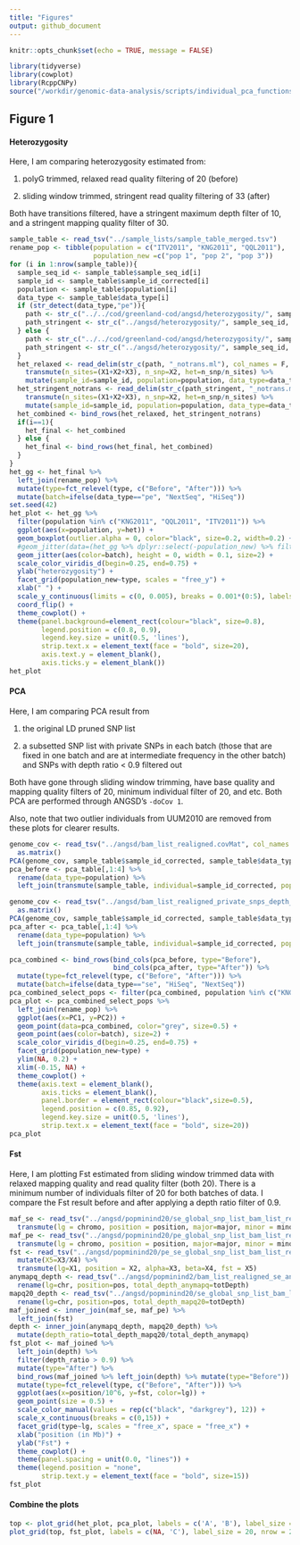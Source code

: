 ```yaml
---
title: "Figures"
output: github_document
---
```


```r
knitr::opts_chunk$set(echo = TRUE, message = FALSE)
```

```r
library(tidyverse)
library(cowplot)
library(RcppCNPy)
source("/workdir/genomic-data-analysis/scripts/individual_pca_functions.R")
```

## Figure 1

#### Heterozygosity

Here, I am comparing heterozygosity estimated from:

1. polyG trimmed, relaxed read quality filtering of 20 (before)

2. sliding window trimmed, stringent read quality filtering of 33 (after)

Both have transitions filtered, have a stringent maximum depth filter of 10, and a stringent mapping quality filter of 30.

```r
sample_table <- read_tsv("../sample_lists/sample_table_merged.tsv")
rename_pop <- tibble(population = c("ITV2011", "KNG2011", "QQL2011"),
                     population_new =c("pop 1", "pop 2", "pop 3"))
for (i in 1:nrow(sample_table)){
  sample_seq_id <- sample_table$sample_seq_id[i]
  sample_id <- sample_table$sample_id_corrected[i]
  population <- sample_table$population[i]
  data_type <- sample_table$data_type[i]
  if (str_detect(data_type,"pe")){
    path <- str_c("../../cod/greenland-cod/angsd/heterozygosity/", sample_seq_id,  "_bt2_gadMor3_minq20_sorted_dedup_overlapclipped_realigned_mindp2_maxdp10_minq20_minmapq30")
    path_stringent <- str_c("../angsd/heterozygosity/", sample_seq_id,  "_bt2_gadMor3_sorted_dedup_overlapclipped_realigned_mindp2_maxdp10_minq33_minmapq30")
  } else {
    path <- str_c("../../cod/greenland-cod/angsd/heterozygosity/", sample_seq_id,  "_bt2_gadMor3_minq20_sorted_dedup_realigned_mindp2_maxdp10_minq20_minmapq30")
    path_stringent <- str_c("../angsd/heterozygosity/", sample_seq_id,  "_bt2_gadMor3_sorted_dedup_realigned_mindp2_maxdp10_minq33_minmapq30")
  }
  het_relaxed <- read_delim(str_c(path, "_notrans.ml"), col_names = F, delim = " ") %>% 
    transmute(n_sites=(X1+X2+X3), n_snp=X2, het=n_snp/n_sites) %>%
    mutate(sample_id=sample_id, population=population, data_type=data_type, type="Before")
  het_stringent_notrans <- read_delim(str_c(path_stringent, "_notrans.ml"), col_names = F, delim = " ") %>% 
    transmute(n_sites=(X1+X2+X3), n_snp=X2, het=n_snp/n_sites) %>%
    mutate(sample_id=sample_id, population=population, data_type=data_type, type="After")
  het_combined <- bind_rows(het_relaxed, het_stringent_notrans)
  if(i==1){
    het_final <- het_combined
  } else {
    het_final <- bind_rows(het_final, het_combined)
  }
}
het_gg <- het_final %>%
  left_join(rename_pop) %>%
  mutate(type=fct_relevel(type, c("Before", "After"))) %>%
  mutate(batch=ifelse(data_type=="pe", "NextSeq", "HiSeq")) 
set.seed(42)
het_plot <- het_gg %>%
  filter(population %in% c("KNG2011", "QQL2011", "ITV2011")) %>%
  ggplot(aes(x=population, y=het)) +
  geom_boxplot(outlier.alpha = 0, color="black", size=0.2, width=0.2) +
  #geom_jitter(data=(het_gg %>% dplyr::select(-population_new) %>% filter(! population %in% c("KNG2011", "QQL2011", "ITV2011"))) , color="grey", height = 0, width = 0.3, size=1) +
  geom_jitter(aes(color=batch), height = 0, width = 0.1, size=2) +
  scale_color_viridis_d(begin=0.25, end=0.75) +
  ylab("heterozygosity") +
  facet_grid(population_new~type, scales = "free_y") +
  xlab(" ") +
  scale_y_continuous(limits = c(0, 0.005), breaks = 0.001*(0:5), labels = c("0", "0.001", "0.002", "0.003", "0.004", "0.005")) +
  coord_flip() +
  theme_cowplot() +
  theme(panel.background=element_rect(colour="black", size=0.8),
        legend.position = c(0.8, 0.9),
        legend.key.size = unit(0.5, 'lines'),
        strip.text.x = element_text(face = "bold", size=20),
        axis.text.y = element_blank(),
        axis.ticks.y = element_blank())
het_plot
```

#### PCA

Here, I am comparing PCA result from 

1. the original LD pruned SNP list

2. a subsetted SNP list with private SNPs in each batch (those that are fixed in one batch and are at intermediate frequency in the other batch) and SNPs with depth ratio < 0.9 filtered out

Both have gone through sliding window trimming, have base quality and mapping quality filters of 20, minimum individual filter of 20, and etc. Both PCA are performed through ANGSD's `-doCov 1`.

Also, note that two outlier individuals from UUM2010 are removed from these plots for clearer results. 

```r
genome_cov <- read_tsv("../angsd/bam_list_realigned.covMat", col_names = F) %>%
  as.matrix()
PCA(genome_cov, sample_table$sample_id_corrected, sample_table$data_type, 1, 2, show.ellipse = F, show.line = F)
pca_before <- pca_table[,1:4] %>%
  rename(data_type=population) %>%
  left_join(transmute(sample_table, individual=sample_id_corrected, population=population))

genome_cov <- read_tsv("../angsd/bam_list_realigned_private_snps_depth_ratio_filtered.covMat", col_names = F) %>%
  as.matrix()
PCA(genome_cov, sample_table$sample_id_corrected, sample_table$data_type, 1, 2, show.ellipse = F, show.line = F)
pca_after <- pca_table[,1:4] %>%
  rename(data_type=population) %>%
  left_join(transmute(sample_table, individual=sample_id_corrected, population=population))
```

```r
pca_combined <- bind_rows(bind_cols(pca_before, type="Before"), 
                          bind_cols(pca_after, type="After")) %>%
  mutate(type=fct_relevel(type, c("Before", "After"))) %>%
  mutate(batch=ifelse(data_type=="se", "HiSeq", "NextSeq"))
pca_combined_select_pops <- filter(pca_combined, population %in% c("KNG2011", "QQL2011", "ITV2011"))
pca_plot <- pca_combined_select_pops %>%
  left_join(rename_pop) %>%
  ggplot(aes(x=PC1, y=PC2)) +
  geom_point(data=pca_combined, color="grey", size=0.5) +
  geom_point(aes(color=batch), size=2) +
  scale_color_viridis_d(begin=0.25, end=0.75) +
  facet_grid(population_new~type) +
  ylim(NA, 0.2) +
  xlim(-0.15, NA) +
  theme_cowplot() +
  theme(axis.text = element_blank(),
        axis.ticks = element_blank(),
        panel.border = element_rect(colour="black",size=0.5),
        legend.position = c(0.85, 0.92),
        legend.key.size = unit(0.5, 'lines'),
        strip.text.x = element_text(face = "bold", size=20))
pca_plot
```

#### Fst

Here, I am plotting Fst estimated from sliding window trimmed data with relaxed mapping quality and read quality filter (both 20). There is a minimum number of individuals filter of 20 for both batches of data. I compare the Fst result before and after applying a depth ratio filter of 0.9. 

```r
maf_se <- read_tsv("../angsd/popminind20/se_global_snp_list_bam_list_realigned_mincov_contamination_filtered_mindp151_maxdp661_minind102_minq20_downsampled_unlinked_popminind20.mafs.gz") %>%
  transmute(lg = chromo, position = position, major=major, minor = minor, se_maf = knownEM, se_nind=nInd)
maf_pe <- read_tsv("../angsd/popminind20/pe_global_snp_list_bam_list_realigned_mincov_contamination_filtered_mindp151_maxdp661_minind102_minq20_downsampled_unlinked_popminind20.mafs.gz")%>%
  transmute(lg = chromo, position = position, major=major, minor = minor, pe_maf = knownEM, pe_nind=nInd)
fst <- read_tsv("../angsd/popminind20/pe_se_global_snp_list_bam_list_realigned_mincov_contamination_filtered_mindp151_maxdp661_minind102_minq20_downsampled_unlinked_popminind20.alpha_beta.txt", col_names = F) %>%
  mutate(X5=X3/X4) %>%
  transmute(lg=X1, position = X2, alpha=X3, beta=X4, fst = X5)
anymapq_depth <- read_tsv("../angsd/popminind2/bam_list_realigned_se_anymapq.pos.gz") %>%
  rename(lg=chr, position=pos, total_depth_anymapq=totDepth)
mapq20_depth <- read_tsv("../angsd/popminind20/se_global_snp_list_bam_list_realigned_mincov_contamination_filtered_mindp151_maxdp661_minind102_minq20_downsampled_unlinked_popminind20.pos.gz") %>%
  rename(lg=chr, position=pos, total_depth_mapq20=totDepth)
maf_joined <- inner_join(maf_se, maf_pe) %>%
  left_join(fst)
depth <- inner_join(anymapq_depth, mapq20_depth) %>%
  mutate(depth_ratio=total_depth_mapq20/total_depth_anymapq)
fst_plot <- maf_joined %>%
  left_join(depth) %>%
  filter(depth_ratio > 0.9) %>%
  mutate(type="After") %>%
  bind_rows(maf_joined %>% left_join(depth) %>% mutate(type="Before")) %>%
  mutate(type=fct_relevel(type, c("Before", "After"))) %>%
  ggplot(aes(x=position/10^6, y=fst, color=lg)) +
  geom_point(size = 0.5) +
  scale_color_manual(values = rep(c("black", "darkgrey"), 12)) +
  scale_x_continuous(breaks = c(0,15)) +
  facet_grid(type~lg, scales = "free_x", space = "free_x") +
  xlab("position (in Mb)") +
  ylab("Fst") +
  theme_cowplot() +
  theme(panel.spacing = unit(0.0, "lines")) +
  theme(legend.position = "none",
        strip.text.y = element_text(face = "bold", size=15))
fst_plot
```

#### Combine the plots

```r
top <- plot_grid(het_plot, pca_plot, labels = c('A', 'B'), label_size = 20)
plot_grid(top, fst_plot, labels = c(NA, 'C'), label_size = 20, nrow = 2, rel_heights = c(1, 0.5))
```